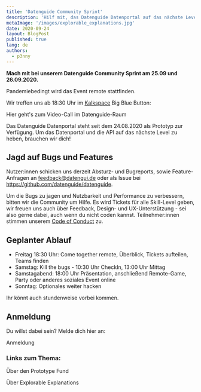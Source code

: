 ```yaml
---
title: 'Datenguide Community Sprint'
description: 'Hilf mit, das Datenguide Datenportal auf das nächste Level zu bringen'
metaImage: '/images/explorable_explanations.jpg'
date: 2020-09-24
layout: BlogPost
published: true
lang: de
authors:
  - p3nny
---
```



**Mach mit bei unserem Datenguide Community Sprint am 25.09 und 26.09.2020.**

Pandemiebedingt wird das Event remote stattfinden.

Wir treffen uns ab 18:30 Uhr im [Kalkspace](https://kalk.space) Big Blue Button:

<ArrowLink href="https://bbb.kalk.space/b/pat-6bx-yy7">
  Hier geht's zum Video-Call im Datenguide-Raum
</ArrowLink>

Das Datenguide Datenportal steht seit dem 24.08.2020 als Prototyp zur Verfügung. Um das Datenportal und die API auf das nächste Level zu heben, brauchen wir dich!

## Jagd auf Bugs und Features

Nutzer:innen schicken uns derzeit Absturz- und Bugreports, sowie Feature-Anfragen an feedback@datengui.de oder als Issue bei https://github.com/datenguide/datenguide.

Um die Bugs zu jagen und Nutzbarkeit und Performance zu verbessern, bitten wir die Community um Hilfe. Es wird Tickets für alle Skill-Level geben, wir freuen uns auch über Feedback, Design- und UX-Unterstützung - sei also gerne dabei, auch wenn du nicht coden kannst.
Teilnehmer:innen stimmen unserem [Code of Conduct](https://github.com/datenguide/datenguide/blob/preview/CODE_OF_CONDUCT.md) zu.

## Geplanter Ablauf

- Freitag 18:30 Uhr: Come together remote, Überblick, Tickets aufteilen, Teams finden
- Samstag: Kill the bugs - 10:30 Uhr CheckIn, 13:00 Uhr Mittag
- Samstagabend: 18:00 Uhr Präsentation, anschließend Remote-Game, Party oder anderes soziales Event online
- Sonntag: Optionales weiter hacken

Ihr könnt auch stundenweise vorbei kommen.

## Anmeldung

Du willst dabei sein? Melde dich hier an:

<ArrowLink href="mailto:community@datengui.de?subject=Anmeldung zum Datenguide Community-Sprint&body=%0D%0DIch bin auch dabei!%0D%0DName:%0DWohnort:%0D%0DIn welchen Bereichen möchtest du mitmachen? (z.B. Code, Doku, Testen, Feedback..)%0D%0DKennst du Datenguide bereits oder hast du schon mal Daten von Datenguide genutzt? (ist keine Bedingung, alle sind willkommen)%0D%0D">
  Anmeldung
</ArrowLink>

### Links zum Thema:

<ArrowLink href="https://prototypefund.de/about/">
  Über den Prototype Fund
</ArrowLink>

<ArrowLink href="https://explorabl.es/">Über Explorable Explanations</ArrowLink>
